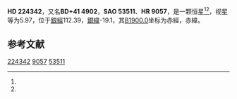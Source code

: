 {{Starbox begin
| name = HD 224342
}}
{{Starbox observe
| epoch = [[J2000.0|J2000.0]]
| constell = {{星座名待查}}<ref name=SIMBAD>{{cite web
 | url=http://simbad.u-strasbg.fr/simbad/sim-id?Ident=HR+9057
 | title =Pulsating variable Star
 | publisher=Centre de Données astronomiques de Strasbourg
 | work=SIMBAD
 | accessdate=2012-07-13}}</ref><ref name=DATA>{{cite web
 | url=http://vizier.u-strasbg.fr/viz-bin/VizieR-5?-out.add=.&-source=5050&-corr=PK=HR&-out.max=9999&HR=9057
 | title=VizieR Detailed Page
 | accessdate=2012-07-13
 | archive-date=2019-02-16
 | archive-url=https://web.archive.org/web/20190216103618/http://vizier.u-strasbg.fr/viz-bin/VizieR-5?-out.add=.&-source=5050&-corr=PK=HR&-out.max=9999&HR=9057
 | dead-url=no
 }}</ref>
| 星官 = 
| ra = {{RA|23|57|3.6}}<ref name=SIMBAD /><ref name=DATA />
| dec = {{DEC|+42|39|30}}<ref name=SIMBAD /><ref name=DATA />
| appmag_v = 5.97<ref name=SIMBAD /><ref name=DATA />
}}
{{Starbox character
| class = F8III<ref name=SIMBAD /><ref name=DATA />
| b-v = 0.69<ref name=SIMBAD /><ref name=DATA />
| u-b = 0.3<ref name=SIMBAD /><ref name=DATA />
| r-i = <ref name=SIMBAD /><ref name=DATA />
| variable = 
}}
{{Starbox astrometry
| radial_v = 0.3
| prop_mo_ra = -7
| parallax = 
| p_error = 
}}
{{Starbox catalog
| names =BD+41 4902，[[SAO星表|SAO]] 53511，[[HD星表|HD]] 224342，[[HR星表|HR]] 9057}}
{{Starbox reference |Simbad=HR+9057}}
{{Starbox end}}

'''HD 224342'''，又名'''BD+41 4902'''，'''SAO 53511'''、'''HR 9057'''，是一颗恒星<ref name=SIMBAD /><ref name=DATA />，视星等为5.97，位于[[銀道座標系|銀經]]112.39，[[銀道座標系|銀緯]]-19.1，其[[B1900.0|B1900.0]]坐标为赤經{{RA|23|51|59.1}}，赤緯{{DEC|+42|-19.1|6}}。

== 参考文献 ==
{{reflist}}

{{star-stub}}

[[Category:HD和HDE天體|224342]]
[[Category:HR天體|9057]]
[[Category:SAO天體|53511]]